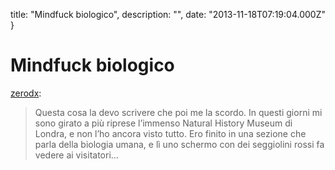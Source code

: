 


  title: "Mindfuck biologico",
  description: "",
  date: "2013-11-18T07:19:04.000Z"
}


# Mindfuck biologico


<p><a  href="http://zerodx.tumblr.com/post/67293593663/mindfuck-biologico">zerodx</a>:</p>
<blockquote>
<p>Questa cosa la devo scrivere che poi me la scordo. In questi giorni mi sono girato a più riprese l’immenso Natural History Museum di Londra, e non l’ho ancora visto tutto. Ero finito in una sezione che parla della biologia umana, e lì uno schermo con dei seggiolini rossi fa vedere ai visitatori&hellip;</p>
</blockquote>

  